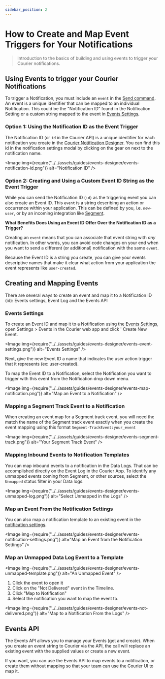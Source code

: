 ```yaml
---
sidebar_position: 2
---
```



# How to Create and Map Event Triggers for Your Notifications

> Introduction to the basics of building and using events to trigger your Courier notifications.

## Using Events to trigger your Courier Notifications

To trigger a Notification, you must include an `event` in the [Send command](../../reference/send/intro.mdx). An event is a unique identifier that can be mapped to an individual Notification. This could be the "Notification ID” found in the Notification Setting or a custom string mapped to the event in [Events Settings](https://app.courier.com/settings/events).

### Option 1: Using the Notification ID as the Event Trigger

The Notification ID (or `id` in the Courier API) is a unique identifier for each notification you create in the [Courier Notification Designer](../content/notification-designer/notification-designer-overview.mdx). You can find this id in the notification settings modal by clicking on the gear on next to the notification name.

<Image
  img={require("../../assets/guides/events-designer/events-notification-id.png")}
  alt="Notification ID"
/>

### Option 2: Creating and Using a Custom Event ID String as the Event Trigger

While you can send the Notification ID (`id`) as the triggering event you can also create an Event ID. This `event` is a string describing an action or occurrence within your application. This can be defined by you, i.e. `new-user`, or by an incoming integration like [Segment](https://segment.com/).

**What Benefits Does Using an Event ID Offer Over the Notification ID as a Trigger?**

Creating an `event` means that you can associate that event string with _any_ notification. In other words, you can avoid code changes on your end when you want to send a different (or additional) notification with the same `event`.

Because the Event ID is a string you create, you can give your events descriptive names that make it clear what action from your application the event represents like `user-created`.

## Creating and Mapping Events

There are several ways to create an event and map it to a Notification ID (id): Events settings, Event Log and the Events API

### Events Settings

To create an Event ID and map it to a Notification using the [Events Settings](https://app.courier.com/settings/events), open Settings > Events in the Courier web app and click ' Create New Event.

<Image
  img={require("../../assets/guides/events-designer/events-event-settings.png")}
  alt="Events Settings"
/>

Next, give the new Event ID a name that indicates the user action trigger that it represents (ex: user-created).

To map the Event ID to a Notification, select the Notification you want to trigger with this event from the Notification drop down menu.

<Image
  img={require("../../assets/guides/events-designer/events-map-notification.png")}
  alt="Map an Event to a Notification"
/>

### Mapping a Segment Track Event to a Notification

When creating an event map for a Segment track event, you will need the match the name of the Segment track event exactly when you create the event mapping using this format `Segment-TrackEvent:your_event`

<Image
  img={require("../../assets/guides/events-designer/events-segment-track.png")}
  alt="Your Segment Track Event"
/>

### Mapping Inbound Events to Notification Templates

You can map inbound events to a notification in the Data Logs. That can be accomplished directly on the Event Log in the Courier App. To identify any unmapped events coming from Segment, or other sources, select the `Unmapped` status filter in your Data logs.

<Image
  img={require("../../assets/guides/events-designer/events-unmapped-log.png")}
  alt="Select Unmapped in the Logs"
/>

### Map an Event From the Notification Settings

You can also map a notification template to an existing event in the [notification settings](../content/notification-settings/general-settings.mdx).

<!-- Link follow-up doc -->

<Image
  img={require("../../assets/guides/events-designer/events-notification-settings.png")}
  alt="Map an Event from the Notification Settings"
/>

### Map an Unmapped Data Log Event to a Template

<Image
  img={require("../../assets/guides/events-designer/events-unmapped-template.png")}
  alt="An Unmapped Event"
/>

1. Click the event to open it
2. Click on the "Not Delivered" event in the Timeline.
3. Click "Map to Notification"
4. Select the notification you want to map the event to.

<Image
  img={require("../../assets/guides/events-designer/events-not-delivered.png")}
  alt="Map to a Notification From the Logs"
/>

## Events API

The Events API allows you to manage your Events (get and create). When you create an event string to Courier via the API, the call will replace an existing event with the supplied values or create a new event.

If you want, you can use the Events API to map events to a notification, or create them without mapping so that your team can use the Courier UI to map it.
